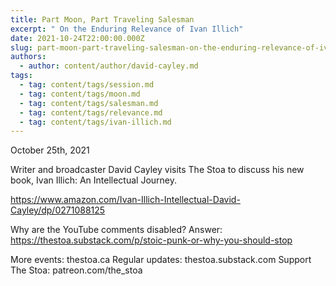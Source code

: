 ```yaml
---
title: Part Moon, Part Traveling Salesman
excerpt: " On the Enduring Relevance of Ivan Illich"
date: 2021-10-24T22:00:00.000Z
slug: part-moon-part-traveling-salesman-on-the-enduring-relevance-of-ivan-illich
authors:
  - author: content/author/david-cayley.md
tags:
  - tag: content/tags/session.md
  - tag: content/tags/moon.md
  - tag: content/tags/salesman.md
  - tag: content/tags/relevance.md
  - tag: content/tags/ivan-illich.md
---
```


October 25th, 2021

Writer and broadcaster David Cayley visits The Stoa to discuss his new book, Ivan Illich: An Intellectual Journey.

https://www.amazon.com/Ivan-Illich-Intellectual-David-Cayley/dp/0271088125

Why are the YouTube comments disabled? Answer: https://thestoa.substack.com/p/stoic-punk-or-why-you-should-stop

More events: thestoa.ca
Regular updates: thestoa.substack.com
Support The Stoa: patreon.com/the_stoa
